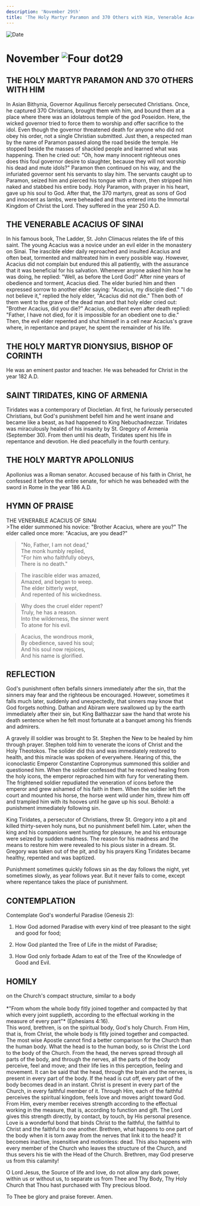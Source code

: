 ```yaml
---
description: 'November 29th'
title: 'The Holy Martyr Paramon and 370 Others with Him, Venerable Acacius of Sinai, Holy Martyr Dionysius, Bishop of Corinth'
---
```


<CustomPaginator />
<RunningHead />

<Image src="/title-imprint.png" height={68} width={50} alt="Date" className="title-imprint"/>

# <div id="date">November <Image className="four-dot" src="/four-dot.png" height={15} width={15} alt="Four dot" />29</div>

## THE HOLY MARTYR PARAMON AND 370 OTHERS WITH HIM

In Asian Bithynia, Governor Aquilinus fiercely persecuted Christians. Once, he captured 370 Christians, brought them with him, and bound them at a place where there was an idolatrous temple of the god Poseidon. Here, the wicked governor tried to force them to worship and offer sacrifice to the idol. Even though the governor threatened death for anyone who did not obey his order, not a single Christian submitted. Just then, a respected man by the name of Paramon passed along the road beside the temple. He stopped beside the masses of shackled people and learned what was happening. Then he cried out: "Oh, how many innocent righteous ones does this foul governor desire to slaughter, because they will not worship his dead and mute idols?" Paramon then continued on his way, and the infuriated governor sent his servants to slay him. The servants caught up to Paramon, seized him and pierced his tongue with a thorn, then stripped him naked and stabbed his entire body. Holy Paramon, with prayer in his heart, gave up his soul to God. After that, the 370 martyrs, great as sons of God and innocent as lambs, were beheaded and thus entered into the Immortal Kingdom of Christ the Lord. They suffered in the year 250 A.D.

## THE VENERABLE ACACIUS OF SINAI

In his famous book, The Ladder, St. John Climacus relates the life of this saint. The young Acacius was a novice under an evil elder in the monastery on Sinai. The irascible elder daily reproached and insulted Acacius and often beat, tormented and maltreated him in every possible way. However, Acacius did not complain but endured this all patiently, with the assurance that it was beneficial for his salvation. Whenever anyone asked him how he was doing, he replied: "Well, as before the Lord God!" After nine years of obedience and torment, Acacius died. The elder buried him and then expressed sorrow to another elder saying: "Acacius, my disciple died." "I do not believe it," replied the holy elder, "Acacius did not die." Then both of them went to the grave of the dead man and that holy elder cried out: "Brother Acacius, did you die?" Acacius, obedient even after death replied: "Father, I have not died, for it is impossible for an obedient one to die." Then, the evil elder repented and shut himself in a cell near Acacius's grave where, in repentance and prayer, he spent the remainder of his life.

## THE HOLY MARTYR DIONYSIUS, BISHOP OF CORINTH

He was an eminent pastor and teacher. He was beheaded for Christ in the year 182 A.D.

## SAINT TIRIDATES, KING OF ARMENIA

Tiridates was a contemporary of Diocletian. At first, he furiously persecuted Christians, but God's punishment befell him and he went insane and became like a beast, as had happened to King Nebuchadnezzar. Tiridates was miraculously healed of his insanity by St. Gregory of Armenia (September 30). From then until his death, Tiridates spent his life in repentance and devotion. He died peacefully in the fourth century. 

## THE HOLY MARTYR APOLLONIUS

Apollonius was a Roman senator. Accused because of his faith in Christ, he confessed it before the entire senate, for which he was beheaded with the sword in Rome in the year 186 A.D.


## HYMN OF PRAISE
<div style={{textAlign:'center', color:'crimson', fontWeight:'bold'}}>
THE VENERABLE ACACIUS OF SINAI
</div>
>The elder summoned his novice:   
"Brother Acacius, where are you?"  
The elder called once more:  
"Acacius, are you dead?"  
  
>"No, Father, I am not dead,"  
The monk humbly replied,   
"For him who faithfully obeys,   
There is no death."  
  
>The irascible elder was amazed,  
Amazed, and began to weep.  
The elder bitterly wept,  
And repented of his wickedness.  
  
>Why does the cruel elder repent?  
Truly, he has a reason.  
Into the wilderness, the sinner went  
To atone for his evil.  
  
>Acacius, the wondrous monk,  
By obedience, saved his soul;  
And his soul now rejoices,  
And his name is glorified.  


## REFLECTION

God's punishment often befalls sinners immediately after the sin, that the sinners may fear and the righteous be encouraged. However, sometimes it falls much later, suddenly and unexpectedly, that sinners may know that God forgets nothing. Dathan and Abiram were swallowed up by the earth immediately after their sin, but King Balthazzar saw the hand that wrote his death sentence when he felt most fortunate at a banquet among his friends and admirers. 

A gravely ill soldier was brought to St. Stephen the New to be healed by him through prayer. Stephen told him to venerate the icons of Christ and the Holy Theotokos. The solider did this and was immediately restored to health, and this miracle was spoken of everywhere. Hearing of this, the iconoclastic Emperor Constantine Copronymus summoned this soldier and questioned him. When the soldier confessed that he received healing from the holy icons, the emperor reproached him with fury for venerating them. The frightened soldier repudiated the veneration of icons before the emperor and grew ashamed of his faith in them. When the soldier left the court and mounted his horse, the horse went wild under him, threw him off and trampled him with its hooves until he gave up his soul. Behold: a punishment immediately following sin. 

King Tiridates, a persecutor of Christians, threw St. Gregory into a pit and killed thirty-seven holy nuns, but no punishment befell him. Later, when the king and his companions went hunting for pleasure, he and his entourage were seized by sudden madness. The reason for his madness and the means to restore him were revealed to his pious sister in a dream. St. Gregory was taken out of the pit, and by his prayers King Tiridates became healthy, repented and was baptized. 

Punishment sometimes quickly follows sin as the day follows the night, yet sometimes slowly, as year follows year. But it never fails to come, except where repentance takes the place of punishment.


## CONTEMPLATION

Contemplate God's wonderful Paradise (Genesis 2):

1. How God adorned Paradise with every kind of tree pleasant to the sight and good for food;

2. How God planted the Tree of Life in the midst of Paradise;

3. How God only forbade Adam to eat of the Tree of the Knowledge of Good and Evil.


## HOMILY
<div style={{textAlign:'center', color:'crimson', fontWeight:'bold'}}>
on the Church's compact structure, similar to a body 
</div>
<br />
<div style={{textAlign:'right'}}>
*"From whom the whole body fitly joined together and compacted by that which every joint supplieth, according to the effectual working in the measure of every part"* (Ephesians 4:16).
</div>
This word, brethren, is on the spiritual body, God's holy Church. From Him, that is, from Christ, the whole body is fitly joined together and compacted. The most wise Apostle cannot find a better comparison for the Church than the human body. What the head is to the human body, so is Christ the Lord to the body of the Church. From the head, the nerves spread through all parts of the body, and through the nerves, all the parts of the body perceive, feel and move; and their life lies in this perception, feeling and movement. It can be said that the head, through the brain and the nerves, is present in every part of the body. If the head is cut off, every part of the body becomes dead in an instant. Christ is present in every part of the Church, in every faithful member of it. Through Him, each of the faithful perceives the spiritual kingdom, feels love and moves aright toward God. From Him, every member receives strength according to the effectual working in the measure, that is, according to function and gift. The Lord gives this strength directly, by contact, by touch, by His personal presence. Love is a wonderful bond that binds Christ to the faithful, the faithful to Christ and the faithful to one another. Brethren, what happens to one part of the body when it is torn away from the nerves that link it to the head? It becomes inactive, insensitive and motionless: dead. This also happens with every member of the Church who leaves the structure of the Church, and thus severs his tie with the Head of the Church. Brethren, may God preserve us from this calamity!

O Lord Jesus, the Source of life and love, do not allow any dark power, within us or without us, to separate us from Thee and Thy Body, Thy Holy Church that Thou hast purchased with Thy precious blood.

To Thee be glory and praise forever. Amen.